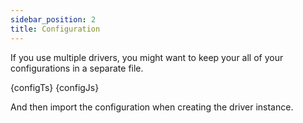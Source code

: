 ```yaml
---
sidebar_position: 2
title: Configuration
---
```



If you use multiple drivers, you might want to keep your all of your configurations in a separate file.

<Tabs>
  <TabItem value="typescript" label="TypeScript">
    <CodeBlock className="language-ts" title="polypay-config.ts">
      {configTs}
    </CodeBlock>
  </TabItem>
  <TabItem value="javascript" label="JavaScript" default>
    <CodeBlock className="language-js" title="polypay-config.js">
      {configJs}
    </CodeBlock>
  </TabItem>
</Tabs>

And then import the configuration when creating the driver instance.
